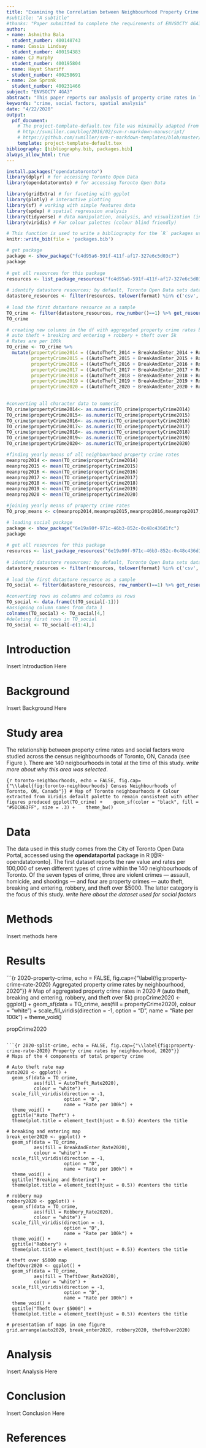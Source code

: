 ```yaml
---
title: "Examining the Correlation between Neighbourhood Property Crime Rates and Social Factors in Toronto, ON"
#subtitle: "A subtitle"
#thanks: "Paper submitted to complete the requirements of ENVSOCTY 4GA3 Applied Spatial Statistics; with additional edits by Antonio Paez for this version."
author:
- name: Ashmitha Bala
  student_number: 400148743
- name: Cassis Lindsay
  student_number: 400194383
- name: CJ Murphy
  student_number: 400195804
- name: Hayat Shariff
  student_number: 400258691
- name: Zoe Spronk
  student_number: 400231466
subject: "ENVSOCTY 4GA3"
abstract: "This paper reports our analysis of property crime rates in Toronto, ON and their correlation with [INSERT FACTORS HERE] by neighbourhood. Data were retrieved from The City of Toronto Open Data Portal."
keywords: "crime, social factors, spatial analysis"
date: "4/22/2020"
output:
  pdf_document:
    # The project-template-default.tex file was minimally adapted from Steven V. Miller's template for academic manuscripts. See:
    # http://svmiller.com/blog/2016/02/svm-r-markdown-manuscript/
    # https://github.com/svmiller/svm-r-markdown-templates/blob/master/svm-latex-ms.tex
    template: project-template-default.tex
bibliography: [bibliography.bib, packages.bib]
always_allow_html: true
---
```


<!--Chunks of code can have names; the chunk option "include" controls whether the chunk and its output are printed in the final document-->
```r
install.packages("opendatatoronto")
library(dplyr) # for accessing Toronto Open Data
library(opendatatoronto) # for accessing Toronto Open Data

library(gridExtra) # for faceting with ggplot
library(plotly) # interactive plotting
library(sf) # working with simple features data
library(spdep) # spatial regression analysis
library(tidyverse) # data manipulation, analysis, and visualization (incl. ggplot2, magrittr (pipe operators), etc)
library(viridis) # For colour palettes (colour blind friendly)
```

```r
# This function is used to write a bibliography for the `R` packages used in the paper
knitr::write_bib(file = 'packages.bib')
```


```r
# get package
package <- show_package("fc4d95a6-591f-411f-af17-327e6c5d03c7")
package
 
# get all resources for this package
resources <- list_package_resources("fc4d95a6-591f-411f-af17-327e6c5d03c7")
 
# identify datastore resources; by default, Toronto Open Data sets datastore resource format to CSV for non-geospatial and GeoJSON for geospatial resources
datastore_resources <- filter(resources, tolower(format) %in% c('csv', 'geojson'))
 
# load the first datastore resource as a sample
TO_crime <- filter(datastore_resources, row_number()==1) %>% get_resource()
TO_crime
```

```r
# creating new columns in the df with aggregated property crime rates by year
# auto theft + breaking and entering + robbery + theft over 5k
# Rates are per 100k
TO_crime <- TO_crime %>%
  mutate(propertyCrime2014 = ((AutoTheft_2014 + BreakAndEnter_2014 + Robbery_2014 + TheftOver_2014)/F2020_Population_Projection)*100000,
         propertyCrime2015 = ((AutoTheft_2015 + BreakAndEnter_2015 + Robbery_2015 + TheftOver_2015)/F2020_Population_Projection)*100000,
         propertyCrime2016 = ((AutoTheft_2016 + BreakAndEnter_2016 + Robbery_2016 + TheftOver_2016)/F2020_Population_Projection)*100000,
         propertyCrime2017 = ((AutoTheft_2017 + BreakAndEnter_2017 + Robbery_2017 + TheftOver_2017)/F2020_Population_Projection)*100000,
         propertyCrime2018 = ((AutoTheft_2018 + BreakAndEnter_2018 + Robbery_2018 + TheftOver_2018)/F2020_Population_Projection)*100000,
         propertyCrime2019 = ((AutoTheft_2019 + BreakAndEnter_2019 + Robbery_2019 + TheftOver_2019)/F2020_Population_Projection)*100000,
         propertyCrime2020 = ((AutoTheft_2020 + BreakAndEnter_2020 + Robbery_2020 + TheftOver_2020)/F2020_Population_Projection)*100000)
         

#converting all character data to numeric
TO_crime$propertyCrime2014<- as.numeric(TO_crime$propertyCrime2014)
TO_crime$propertyCrime2015<- as.numeric(TO_crime$propertyCrime2015)
TO_crime$propertyCrime2016<- as.numeric(TO_crime$propertyCrime2016)
TO_crime$propertyCrime2017<- as.numeric(TO_crime$propertyCrime2017)
TO_crime$propertyCrime2018<- as.numeric(TO_crime$propertyCrime2018)
TO_crime$propertyCrime2019<- as.numeric(TO_crime$propertyCrime2019)
TO_crime$propertyCrime2020<- as.numeric(TO_crime$propertyCrime2020)

#finding yearly means of all neighbourhood property crime rates
meanprop2014 <- mean(TO_crime$propertyCrime2014)
meanprop2015 <- mean(TO_crime$propertyCrime2015)
meanprop2016 <- mean(TO_crime$propertyCrime2016)
meanprop2017 <- mean(TO_crime$propertyCrime2017)
meanprop2018 <- mean(TO_crime$propertyCrime2018)
meanprop2019 <- mean(TO_crime$propertyCrime2019)
meanprop2020 <- mean(TO_crime$propertyCrime2020)

#joining yearly means of property crime rates
TO_prop_means <- c(meanprop2014,meanprop2015,meanprop2016,meanprop2017,meanprop2018,meanprop2019,meanprop2020)

```

```r
	
# loading social package
package <- show_package("6e19a90f-971c-46b3-852c-0c48c436d1fc")
package
 
# get all resources for this package
resources <- list_package_resources("6e19a90f-971c-46b3-852c-0c48c436d1fc")
 
# identify datastore resources; by default, Toronto Open Data sets datastore resource format to CSV for non-geospatial and GeoJSON for geospatial resources
datastore_resources <- filter(resources, tolower(format) %in% c('csv', 'geojson'))
 
# load the first datastore resource as a sample
TO_social <- filter(datastore_resources, row_number()==1) %>% get_resource()

```

```r
#converting rows as columns and columns as rows
TO_social <- data.frame(t(TO_social[-1]))
#assigning column names from data_1
colnames(TO_social) <- TO_social[4,]
#deleting first rows in TO_social
TO_social <- TO_social[-c(1:4),]
```

<!--This create a page break, i.e., starts a new page-->
<!--\newpage-->

<!-- 
To cite references in your bibliography.bib file, use [@item] if you want it to be cited in brackets, or @item if you want it to be cited as Name (year). If you want to cite various items in brackets, separate them with semicolons [@item1; @item2]
-->

<!--Use "#" for section headers-->
<!-- Use ** on both sides for bold text, and * on both sides for italics -->

# Introduction

Insert Introduction Here

# Background

Insert Background Here

# Study area

The relationship between property crime rates and social factors were studied across the census neighbourhoods of Toronto, ON, Canada (see Figure \ref{fig:toronto-neighbourhoods}). There are 140 neigbourhoods in total at the time of this study. *write more about why this area was selected*.

```{r toronto-neighbourhoods, echo = FALSE, fig.cap={"\\label{fig:toronto-neighbourhoods} Census Neighbourhoods of Toronto, ON, Canada"}}
# Map of Toronto neighbourhoods
# Colour extracted from Viridis default palette to remain consistent with other figures produced
ggplot(TO_crime) + 
  geom_sf(color = "black", fill = "#5DC863FF", size = .3) + 
  theme_bw()
```

# Data

The data used in this study comes from the City of Toronto Open Data Portal, accessed using the **opendataportal** package in R [@R-opendatatoronto]. The first dataset reports the raw value and rates per 100,000 of seven different types of crime within the 140 neighbourhoods of Toronto. Of the seven types of crime, three are violent crimes — assault, homicide, and shootings — and four are property crimes — auto theft, breaking and entering, robbery, and theft over $5000. The latter category is the focus of this study. *write here about the dataset used for social factors*

# Methods

Insert methods here

# Results

```{r 2020-property-crime, echo = FALSE, fig.cap={"\\label{fig:property-crime-rate-2020} Aggregated property crime rates by neighbourhood, 2020"}}
# Map of aggregated property crime rates in 2020 
# (auto theft, breaking and entering, robbery, and theft over 5k)
propCrime2020 <- ggplot() +
  geom_sf(data = TO_crime,
          aes(fill = propertyCrime2020),
          colour = "white") +
  scale_fill_viridis(direction = -1,
                     option = "D",
                     name = "Rate per 100k") +
  theme_void()

propCrime2020
```

```{r 2020-split-crime, echo = FALSE, fig.cap={"\\label{fig:property-crime-rate-2020} Property crime rates by neighbourhood, 2020"}}
# Maps of the 4 components of total property crime

# Auto theft rate map
auto2020 <- ggplot() +
  geom_sf(data = TO_crime,
          aes(fill = AutoTheft_Rate2020),
          colour = "white") +
  scale_fill_viridis(direction = -1,
                     option = "D",
                     name = "Rate per 100k") +
  theme_void() +
  ggtitle("Auto Theft") +
  theme(plot.title = element_text(hjust = 0.5)) #centers the title

# breaking and entering map
break_enter2020 <- ggplot() +
  geom_sf(data = TO_crime,
          aes(fill = BreakAndEnter_Rate2020),
          colour = "white") +
  scale_fill_viridis(direction = -1,
                     option = "D",
                     name = "Rate per 100k") +
  theme_void() +
  ggtitle("Breaking and Entering") +
  theme(plot.title = element_text(hjust = 0.5)) #centers the title

# robbery map
robbery2020 <- ggplot() +
  geom_sf(data = TO_crime,
          aes(fill = Robbery_Rate2020),
          colour = "white") +
  scale_fill_viridis(direction = -1,
                     option = "D",
                     name = "Rate per 100k") +
  theme_void() +
  ggtitle("Robbery") +
  theme(plot.title = element_text(hjust = 0.5)) #centers the title

# theft over $5000 map
theftOver2020 <- ggplot() +
  geom_sf(data = TO_crime,
          aes(fill = TheftOver_Rate2020),
          colour = "white") +
  scale_fill_viridis(direction = -1,
                     option = "D",
                     name = "Rate per 100k") +
  theme_void() +
  ggtitle("Theft Over $5000") +
  theme(plot.title = element_text(hjust = 0.5)) #centers the title

# presentation of maps in one figure
grid.arrange(auto2020, break_enter2020, robbery2020, theftOver2020)
```

# Analysis

Insert Analysis Here

# Conclusion

Insert Conclusion Here

# References
